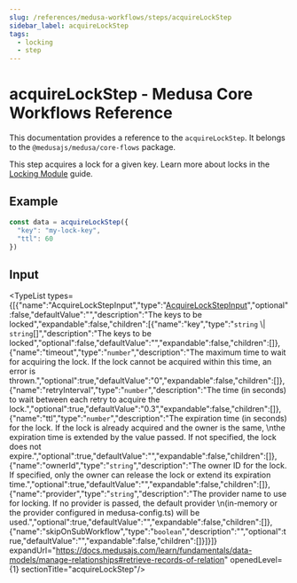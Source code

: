 ```yaml
---
slug: /references/medusa-workflows/steps/acquireLockStep
sidebar_label: acquireLockStep
tags:
  - locking
  - step
---
```



# acquireLockStep - Medusa Core Workflows Reference

This documentation provides a reference to the `acquireLockStep`. It belongs to the `@medusajs/medusa/core-flows` package.

This step acquires a lock for a given key. Learn more about locks in the [Locking Module](https://docs.medusajs.com/resources/infrastructure-modules/locking)
guide.

## Example

```ts
const data = acquireLockStep({
  "key": "my-lock-key",
  "ttl": 60
})
```

## Input

<TypeList types={[{"name":"AcquireLockStepInput","type":"[AcquireLockStepInput](../../../../interfaces/core_flows.AcquireLockStepInput/page.mdx)","optional":false,"defaultValue":"","description":"The keys to be locked","expandable":false,"children":[{"name":"key","type":"`string` \\| `string`[]","description":"The keys to be locked","optional":false,"defaultValue":"","expandable":false,"children":[]},{"name":"timeout","type":"`number`","description":"The maximum time to wait for acquiring the lock. If the lock cannot be acquired within this time, an error is thrown.","optional":true,"defaultValue":"0","expandable":false,"children":[]},{"name":"retryInterval","type":"`number`","description":"The time (in seconds) to wait between each retry to acquire the lock.","optional":true,"defaultValue":"0.3","expandable":false,"children":[]},{"name":"ttl","type":"`number`","description":"The expiration time (in seconds) for the lock. If the lock is already acquired and the owner is the same, \nthe expiration time is extended by the value passed. If not specified, the lock does not expire.","optional":true,"defaultValue":"","expandable":false,"children":[]},{"name":"ownerId","type":"`string`","description":"The owner ID for the lock. If specified, only the owner can release the lock or extend its expiration time.","optional":true,"defaultValue":"","expandable":false,"children":[]},{"name":"provider","type":"`string`","description":"The provider name to use for locking. If no provider is passed, the default provider \n(in-memory or the provider configured in medusa-config.ts) will be used.","optional":true,"defaultValue":"","expandable":false,"children":[]},{"name":"skipOnSubWorkflow","type":"`boolean`","description":"","optional":true,"defaultValue":"","expandable":false,"children":[]}]}]} expandUrl="https://docs.medusajs.com/learn/fundamentals/data-models/manage-relationships#retrieve-records-of-relation" openedLevel={1} sectionTitle="acquireLockStep"/>
